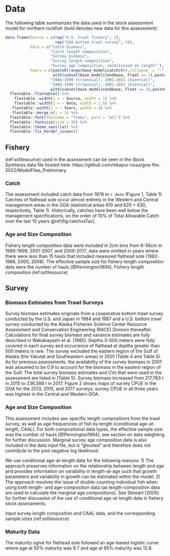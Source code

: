 # Data

The following table summarizes the data used in the stock assessment model for northern rockfish (bold denotes new data for this assessment):

```r

data.frame(Source = c(rep("U.S. trawl fishery", 2),
                      rep("GOA bottom trawl survey", 3)),
           Data = c("Catch biomass",
                    "Catch length composition",
                    "Survey biomass",
                    "Survey length composition", 
                    "Survey age composition, conditioned on length" ),
           Years = c(paste0(range(base_model$catch$Yr),collapse  = "-"),
                     with(subset(base_model$lendbase, Fleet == 1),paste0(unique(Yr), collapse = ", ")),
                    "1984-1999 (triennial), 2001-2021 (biennial)",
                    "1984-1999 (triennial), 2001-2021 (biennial)", 
                    with(subset(base_model$condbase, Fleet == 2),paste0(unique(Yr), collapse = ", "))))  %>% 
  flextable::flextable() %>% 
    flextable::width(j = ~ Source, width = 1) %>% 
    flextable::width(j = ~ Data, width = 1.5) %>% 
   flextable::width(j = ~ Years, width = 4) %>% 
   flextable::merge_v(j = 1) %>% 
  flextable::font(fontname = "Times", part = "all") %>% 
  flextable::fontsize(size = 10) %>% 
  flextable::theme_vanilla() %>% 
  flextable::fix_border_issues() 

```

## Fishery

(ref:ssfilesource) used in the assessment can be seen in the Stock Synthesis data file hosted here: https://github.com/mkapur-noaa/goa-fhs-2022/ModelFiles_Preliminary.


### Catch

The assessment included catch data from 1978 to `r date` (Figure 1, Table 1). Catches of flathead sole occur almost entirely in the Western and Central management areas in the GOA (statistical areas 610 and 620 + 630, respectively, Table 1). Historically, catches have been well below the management specifications, on the order of 10% of Total Allowable Catch over the last 10 years \@ref(fig:catchvsTac). 

### Age and Size Composition

Fishery length composition data were included in 2cm bins from 6-56cm in 1989-1999, 2001-2007, and 2009-2017; data were omitted in years where there were less than 15 hauls that included measured flathead sole (1982-1988, 2000, 2008). The effective sample size for fishery length composition data were the number of hauls [@Pennington1994]. Fishery length composition (ref:ssfilesource)

## Survey

### Biomass Estimates from Trawl Surveys

Survey biomass estimates originate from a cooperative bottom trawl survey conducted by the U.S. and Japan in 1984 and 1987 and a U.S. bottom trawl survey conducted by the Alaska Fisheries Science Center Resource Assessment and Conservation Engineering (RACE) Division thereafter. Calculations for final survey biomass and variance estimates are fully described in Wakabayashi et al. (1985). Depths 0-500 meters were fully covered in each survey and occurrence of flathead at depths greater than 500 meters is rare. The survey excluded the eastern region of the Gulf of Alaska (the Yakutat and Southeastern areas) in 2001 (Table 4 and Table 5). As for previous assessments, the availability of the survey biomass in 2001 was assumed to be 0.9 to account for the biomass in the eastern region of the Gulf. The total survey biomass estimates and CVs that were used in the assessment are listed in (Table 5).  Survey biomass increased from 217,763 t in 2015 to 236,588 t in 2017.
Figure 2 shows maps of survey CPUE in the GOA for the 2013, 2015, and 2017 surveys; survey CPUE in all three years was highest in the Central and Western GOA.


### Age and Size Composition 
This assessment includes sex-specific length compositions from the trawl survey, as well as age frequencies of fish by length (conditional age-at-length, CAAL). For both compositional data types, the effective sample size was the number of hauls [@Pennington1994]; see section on data weighting for further discussion.
Marginal survey age composition data is also included in the data input file, but is "ghosted" and therefore does not contribute to the joint negative log likelihood. 

We use conditional age-at-length data for the following reasons: 1) The approach preserves information on the relationship between length and age and provides information on variability in length-at-age such that growth parameters and variability in growth can be estimated within the model. 2) The approach resolves the issue of double-counting individual fish when using both length- and age-composition data (as length-composition data are used to calculate the marginal age compositions). See Stewart (2005) for further discussion of the use of conditional age-at-length data in fishery stock assessments.  

Input survey length composition and CAAL data, and the corresponding sample sizes (ref:ssfilesource)


### Maturity Data
The maturity ogive for flathead sole followed an age-based logistic curve where age at 50% maturity was 9.7 and age at 95% maturity was 12.8. 


